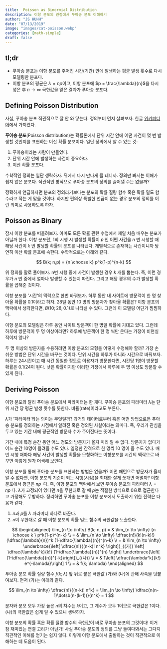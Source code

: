 ```yaml
---
title:  Poisson as Binormial Distribution
description: 이항 분포의 관점에서 푸아송 분포 이해하기
author: "JS HUHH"
date: "07/13/2019"
image: "images/cat-poisson.webp"
categories: [math-simple]
draft: false
---
```

 
## tl;dr  

- 푸아송 분포는 이항 분포를 주어진 시간(기간) 안에 발생하는 평균 발생 횟수로 다시 모델링한 분포다.
- 이항 분포의 평균은 $\lambda = n p$이고, 이항 분포에 $p = \frac{\lambda}{n}$을 다시 넣은 후 $n \to \infty$ 극한값을 얻은 결과가 푸아송 분포다. 

## Defining Poisson Distribution

사실, 푸아송 분포 직관적으로 잘 안 와 닿는다. 정의부터 먼저 살펴보자. 한글  [위키피디어](https://ko.wikipedia.org/wiki/%ED%91%B8%EC%95%84%EC%86%A1_%EB%B6%84%ED%8F%AC)에서  가져왔다.
 

**푸아송 분포**(Poisson distribution)는 확률론에서 단위 시간 안에 어떤 사건이 몇 번 발생할 것인지를 표현하는 이산 확률 분포이다. 일단 정의에서 알 수 있는 것:
  
1.  푸아송이라는  사람이 만들었다. 
2. 단위 시간 안에 발생하는 사건이 중요하다.
3. 이산 확률 분포다. 
  
수학적인 정의는 일단 생략하자. 뒤에서 다시 만나게  될 테니까.  정의만 봐서는 이해가 쉽지 않은 분포다. 직관적인 방식으로 푸아송 분포의 정의를 끌어낼 수는 없을까?

:::{.column-margin}
정확하게  언급하자면 분포의 정의라기보다는 분포의 확률  질량 함수 혹은 확률  밀도 함수라고 적는 게 맞을 것이다. 하지만 편의상 특별한 언급이 없는 경우 분포의 정의를 이런 의미로 사용하도록 하자. 
:::

## Poisson as Binary 

잠시 이항 분포를 떠올려보자. 아마도 모든 확률 관련 수업에서 제일 처음 배우는 분포가 아닐까 한다. 이항 분포란, 1회 시행 시 발생할 확률이 $p\;$인 어떤 사건을 $n$ 번 시행할 때 해당 사건이 $k$ 번 발생할 확률의 분포를 나타낸다. 개별적으로 존재하는 사건이니까 당연히 이산 확률 분포에 속한다. 수학적으로는 아래와 같다.

$$
B(k;  n,p)  =  {n \choose k}  p^k(1-p)^{n-k}
$$
 
위 정의를 말로 풀어보자. n번 시행 중에 사건이 발생한 경우 $k$ 개를 뽑는다. 즉, 이런 경우가 $n$ 번 중에서 얼마나 발생할 수 있는지 따진다. 그리고 해당 경우의 수가 발생할  확률을 곱해준 것이다. 

이항 분포를 '시간'의 맥락으로 한번 바꿔보자. 하루 동안 내 사이트에 방문객이 한 명 찾아올 확률을 0.1이라고 하자. 28일 동안 10 명의 방문자가 찾아올 확률은? 이항 분포의 맥락에서 생각한다면, $B(10; 28, 0.1)$로 나타낼 수 있다. 그런데 이 모델링 어딘가 찜찜하다.

이항 분포의 모델링은 하루 동안 사이트 방문객이 한 명일 확률에 기대고 있다. 그런데 하루에 방문객이 두 명 이상이라면? 하루에 방문객이 한 명 씩만 온다는 가정이 비현실적이지 않나? 

두 명 이상의 방문자를 수용하려면 이항 분포의 모형을 어떻게 수정해야 할까? 가장 손쉬운 방법은 단위 시간을 바꾸는 것이다. 단위 시간을 하루가 아니라 시간으로 바꿔보자. 하루는 24시간이고 매 시간 동일한 정도로 이용자가 방문한다면,  시간당  1명이 방문할 확률은 0.1/24이 된다. 낮은 확률이지만 이러한 가정에서 하루에 두 명 이상도 방문할 수 있게 된다.

## Deriving Poisson 

이항 분포와 달리 푸아송 분포에서 파라미터는 한 개다. 푸아송 분포의 파라미터 $\lambda$는 단위  시간 당  평균 발생 횟수를 뜻한다. 비율(rate)이라고도 부른다. 

$\lambda$가 '파라미터'라는 의미는 무엇일까? 과거의 데이터로부터 혹은 어떤 방법으로든 푸아송 분포를 정의하는 시점에서 알려진 혹은 정의된 사실이라는 의미다. 즉, 우리가 관심을 두고 있는 기간 내에 평균적인 방문자 수가 주어진다는 뜻이다. 

기간 내에 특정 순간 동안 어느 정도의 방문자가 올지 미리 알 수 없다. 방문자가 없다가 어느 순간 10명이 몰려올 수도 있다. 일정한 간격으로 한 명씩 10 명이 올 수도 있다. 매번 시행 때마다 해당 사건이 발생할 확률을 모형화하는 이항분포를 시간의 맥락으로 바꾸면 이렇게 뭔가 어색해 보인다.  

이항 분포를 통해 푸아송 분포를 표현하는 방법은 없을까? 어떤 패턴으로 방문자가 올지 알 수 없다면, 이항 분포의 기준이 되는 시행(시점)을 최대한 잘게 쪼개면 어떨까? 이항 분포에서 평균은 $np\;$ 다. 즉, 이항 분포의 맥락에서 보면 푸아송 분포의 파라미터 $\lambda = n p\;$다. $\lambda$가 고정되어 있다면 $n$을 무한대로 갈 때 $p$는 적절한 방식으로 0으로 접근한다고 가정해도 무방하다.  정리하면 푸아송 분포를 이항 분포에서 도출하기 위한 전략은 다음과 같다. 

1. $n$과 $p$를 $\lambda$ 파라미터 하나로 바꾼다. 
2. $n$이 무한대로 갈 때 이항 분포의 확률 밀도 함수의 극한값을 도출한다. 

$$
\begin{aligned}
\lim_{n \to \infty} B(k; n, p) = & \lim_{n \to \infty}  {n \choose k }  p^k(1-p)^{n-k} \\
= & \lim_{n \to \infty}  \dfrac{n!}{k!(n-k)!}(\dfrac{\lambda}{n})^k  (1-\dfrac{\lambda}{n})^{n-k}  \\
= & \lim_{n \to \infty}  \underbrace{\left[  \dfrac{n!}{(n-k)!  n^k} \right]}_{(가)}  \left[  \dfrac{\lambda^k}{k!}  (1-\dfrac{\lambda}{n})^{n}  \right]  \underbrace{\left[  (1-\dfrac{\lambda}{n})^{-k}\right]}_{(나)}  \\
= &  1\left[  \dfrac{\lambda^k}{k!}  e^{-\lambda}\right] 1 \\
= & f(k; \lambda)
\end{aligned}
$$

푸아송 분포 확률 질량 함수 $f(k; \lambda)$ 앞 뒤로 붙은 극한값 (가)와 (나)에 관해 사족을 덧붙여보자. 먼저 (가)는 아래와 같다. 

$$
  \lim_{n \to \infty} \dfrac{n!}{(n-k)!  n^k} =  \lim_{n \to \infty}  \dfrac{n(n-1)\dotsb(n-(k-1))}{n^k}  = 1
$$

분자와 분모 모두 가장 높은 $n$의 차수는 $k$이고, 그 계수가 모두 1이므로 극한값은 1이다. (나)의 극한값은 쉽게 알 수 있으니 생략하자. 

이항 분포의 확률 혹은 확률 질량 함수의 극한값이 바로 푸아송 분포의 그것이다! 이거 참 재미있는 연결 고리가 아닌가! 사실 푸아송 분포의 정의를 그냥 들여다봐서는 그다지 직관적인 이해를 얻기는 쉽지 않다. 이렇게 이항 분포에서 출발하는 것이 직관적으로 이해하는 데 도움이 된다. 